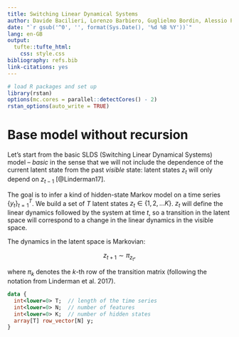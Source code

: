 ```yaml
---
title: Switching Linear Dynamical Systems
author: Davide Bacilieri, Lorenzo Barbiero, Guglielmo Bordin, Alessio Pitteri
date: "`r gsub('^0', '', format(Sys.Date(), '%d %B %Y'))`"
lang: en-GB
output:
  tufte::tufte_html:
    css: style.css
bibliography: refs.bib
link-citations: yes
---
```


<script type="text/x-mathjax-config"> 
  MathJax.Hub.Config({
    "HTML-CSS": { scale: 100, linebreaks: { automatic: true } },
    SVG: { linebreaks: { automatic: true } },
    displayAlign: "left",
    displayIndent: "2em"
  })
</script>


```r
# load R packages and set up
library(rstan)
options(mc.cores = parallel::detectCores() - 2)
rstan_options(auto_write = TRUE)
```
# Base model without recursion
Let’s start from the basic SLDS (Switching Linear Dynamical Systems) model –
*basic* in the sense that we will not include the dependence of the current
latent state from the past *visible* state: latent states $z_t$ will only depend
on $z_{t - 1}$ [@Linderman17].

The goal is to infer a kind of hidden-state Markov model on a time series
$\{y_t\}_{t = 1}^{T}$. We build a set of $T$ latent states $z_t \in \{1, 2,
\dots K\}$. $z_t$ will define the linear dynamics followed by the system at time
$t$, so a transition in the latent space will correspond to a change in the
linear dynamics in the visible space.

The dynamics in the latent space is Markovian:

$$
  z_{t + 1} \sim \pi_{z_t},
$$

where $\pi_k$ denotes the $k$-th row of the transition matrix (following the
notation from Linderman et al. 2017).

```stan
data {
  int<lower=0> T;  // length of the time series
  int<lower=0> N;  // number of features
  int<lower=0> K;  // number of hidden states
  array[T] row_vector[N] y;
}
```

